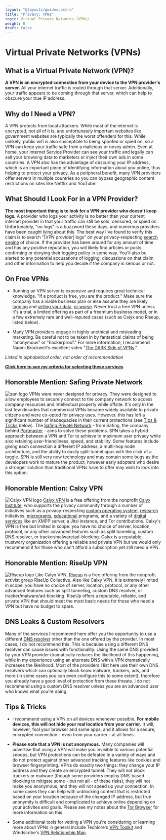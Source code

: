 ```yaml
---
layout: "@layouts/guides.astro"
title: "Privacy: VPNs"
topic: Virtual Private Networks (VPNs)
weight: 8
draft: false
---
```



# Virtual Private Networks (VPNs)

## What is a Virtual Private Network (VPN)?

**A VPN is an encrypted connection from your device to the VPN provider's server.** All your internet traffic is routed through that server. Additionally, your traffic appears to be coming through that server, which can help to obscure your true IP address.

## Why do I Need a VPN?

A VPN protects from local attackers. While most of the internet is encrypted, not all of it is, and unfortunately important websites like government websites are typically the worst offenders for this. While unlikely, public wifi is also susceptible to being spoofed or spied on, so a VPN can keep your traffic safe from a malicious or nosey admin. Even at home, your Internet Service Provider can see your traffic and legally can sell your browsing data to marketers or inject their own ads in some countries. A VPN also has the advantage of obscuring your IP address, which is an important piece of identifying information about you online, thus helping to protect your privacy. As a peripheral benefit, many VPN providers offer servers in multiple countries so you can bypass geographic content restrictions on sites like Netflix and YouTube.

## What Should I Look For in a VPN Provider?

**The most important thing is to look for a VPN provider who doesn't keep logs.** A provider who logs your activity is no better than your current internet provider in that your traffic can still be sold, censored, or spied on. Unfortunately, "no logs" is a buzzword these days, and numerous providers have been caught lying about this. The best way I've found to verify this claim is to search "[VPN provider] logs" on your privacy-respecting [search engine](/guides/less-important/habits#search-engines) of choice. If the provider has been around for any amount of time and has any positive reputation, you will likely find articles or posts confirming or denying their logging policy in some way. You'll also be alerted to any potential accusations of logging, discussions on that claim, and other information to help you decide if the company is serious or not.

## On Free VPNs

<Highlighting variant="warning">

* Running an VPN server is expensive and requires great technical knowledge. "If a product is free, you are the product." Make sure the company has a viable business plan or else assume they are likely [logging](https://www.howtogeek.com/342731/dont-use-facebooks-onavo-vpn-its-designed-to-spy-on-you/) and [selling your data](https://www.buzzfeednews.com/article/craigsilverman/vpn-and-ad-blocking-apps-sensor-tower), [or worse](https://www.makeuseof.com/tag/biggest-risks-using-free-vpns/). Never trust a free VPN unless it's a trial, a limited offering as part of a freemium business model, or in a few extremely rare and well-reputed cases (such as Calyx and Riseup, listed below).

* Many VPN providers engage in highly unethical and misleading marketing. Be careful not to be taken in by fantastical claims of being "anonymous" or "hackerproof." For more information, I recommend Naomi Brockwell's excellent video "[The DARK Side of VPNs](https://www.youtube.com/watch?v=8MHBMdTBlok)."

</Highlighting>

_Listed in alphabetical order, not order of recommendation_

<ProsAndCons data={data} headingLevel={4} />

**[Click here to see my criteria for selecting these services](/criteria#vpns)**

## Honorable Mention: Safing Private Network

<img src="/images/logos/spn.png" alt="spn logo" class="float-left mx-6 w-24" /> VPNs
were never designed for privacy. They were designed to allow employees to
securely connect to the company network to access company resources and
intellectual property while offsite. It's only in the last few decades that
commercial VPNs became widely available to private citizens and were co-opted
for privacy uses. However, this has left a significant number of inadequacies in
their current protections (see [Tips &
Tricks](/guides/less-important/vpns/#tips--tricks) below). The [Safing Private
Network](https://safing.io/spn/) - from Safing, the company behind
[Portmaster](https://safing.io/) - aims to solve these problems. SPN takes a
hybrid approach between a VPN and Tor to achieve to maximum user privacy while
also retaining user-friendliness, speed, and stability. Some features include
giving each connection a different IP address, a multi-hop node architecture,
and the ability to easily split-tunnel apps with the click of a toggle. SPN is
still very new technology and may contain some bugs as the developers work to
mature the product, however early adopters who desire a stronger solution than
traditional VPNs have to offer may wish to look into this option.

## Honorable Mention: Calxy VPN

<img
  src="/images/logos/calyxvpn.png"
  alt="Calyx VPN logo"
  class="float-left mx-6 w-24"
/> [Calyx VPN](https://calyxos.org/docs/guide/apps/calyx-vpn/) is a free
offering from the nonprofit [Calyx Institute](https://calyxinstitute.org/), who
supports the privacy community through a number of initiatives such as a
privacy-respecting [custom operating system](https://calyxos.org/),
[research](https://calyxinstitute.org/projects/privacy-research) initiatives,
[microgrants](https://calyxinstitute.org/projects/microgrants-and-small-project-support),
[educational](https://calyxinstitute.org/projects/education) programs, and a
variety of [digital
services](https://calyxinstitute.org/projects/digital-services) like an XMPP
server, a Jitsi instance, and Tor contributions. Calxy's VPN is free but limited
in scope: you have no choice of server, location, protocol, or any other
advanced features such as split tunneling, custom DNS resolver, or
tracker/malware/ad-blocking. Calyx is a reputable, trustwory organization
offering a reliable and private VPN but we would only recommend it for those who
can't afford a subscription yet still need a VPN.

## Honorable Mention: RiseUp VPN

<img
  src="/images/logos/riseupvpn.png"
  alt="Riseup logo"
  class="float-left mx-6 w-24"
/> Like Calyx VPN, [Riseup](https://riseup.net/en/vpn) is a free offering from
the nonprofit activist group RiseUp Collective. Also like Calxy VPN, it is
extremely limited in scope: you have no choice of server, location, protocol, or
any other advanced features such as split tunneling, custom DNS resolver, or
tracker/malware/ad-blocking. RiseUp offers a reputable, reliable, and private
VPN that should meet the most basic needs for those who need a VPN but have no
budget to spare.

## DNS Leaks & Custom Resolvers

Many of the services I recommend here offer you the opportunity to use a different [DNS resolver](https://www.privacyguides.org/en/advanced/dns-overview/) other than the one offered by the provider. In most cases, I do not recommend this. This is because using a different DNS resolver can cause issues with functionality. Using the same DNS provided by your VPN provider dramatically reduces the likelihood of this happening, while in my experience using an alternate DNS with a VPN dramatically increases the likelihood. Most of the providers I list here use their own DNS resolvers which can optionally block know malware, trackers, ads, and more (in some cases you can even configure this to some extent), therefore you already have a good level of protection from these threats. I do not recommend using a custom DNS resolver unless you are an advanced user who knows what you're doing.

## Tips & Tricks

* I recommend using a VPN on all devices whenever possible. **For mobile devices, this will not hide your real location from your carrier.** It will, however, fool your browser and some apps, and it allows for a secure, encrypted connection - even from your carrier - at all times.

* **Please note that a VPN is not anonymous.** Many companies will advertise that using a VPN will make you invisible to various potential snoops, but VPN protections can be defeated in a variety of ways and do not protect against other advanced tracking features like cookies and browser fingerprinting. VPNs do exactly two things: they change your IP address and they create an encrypted tunnel. They will not block trackers or malware (though some providers employ DNS-based blocking to mitigate some - but not all - of these risks), they will not make you anonymous, and they will not speed up your connection. In some cases they can help with unblocking content that is restricted based on your location because of the changed IP address, but true anonymity is difficult and complicated to achieve online depending on your activites and goals. Please see my notes about the [Tor Browser](/guides/most-important/browser#tor-browser) for more information on this.

* Some additional tools for vetting a VPN you're considering or learning more about VPNs in general include Techlore's [VPN Toolkit](https://techlore.tech/vpn) and Windscribe's [VPN Relationship Map](https://windscribe.com/vpnmap).
